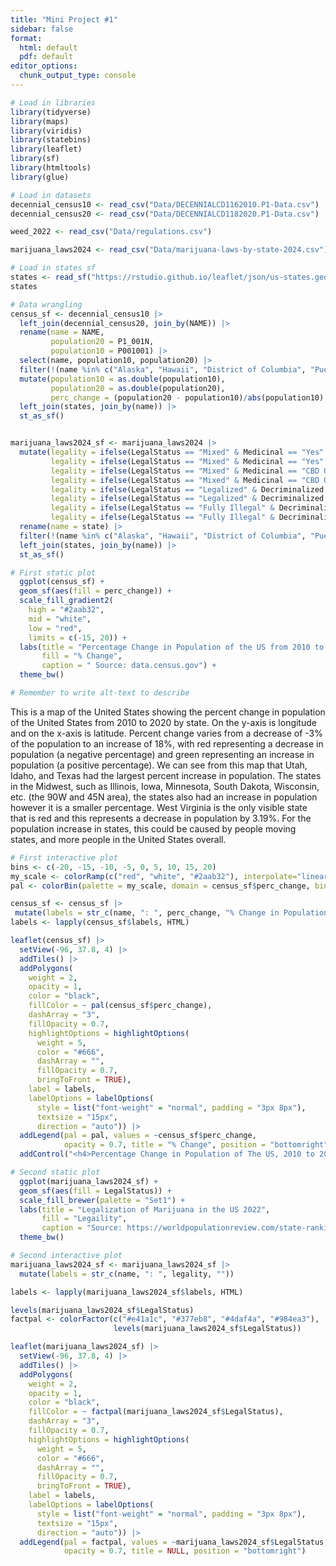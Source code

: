 ```yaml
---
title: "Mini Project #1"
sidebar: false
format:
  html: default
  pdf: default
editor_options: 
  chunk_output_type: console
---
```


```r
# Load in libraries
library(tidyverse)
library(maps)
library(viridis)
library(statebins)
library(leaflet)
library(sf)
library(htmltools)
library(glue)
```

```r
# Load in datasets
decennial_census10 <- read_csv("Data/DECENNIALCD1162010.P1-Data.csv")
decennial_census20 <- read_csv("Data/DECENNIALCD1182020.P1-Data.csv")

weed_2022 <- read_csv("Data/regulations.csv")

marijuana_laws2024 <- read_csv("Data/marijuana-laws-by-state-2024.csv")
```

```r
# Load in states sf
states <- read_sf("https://rstudio.github.io/leaflet/json/us-states.geojson")  #<2>
states
```

```r
# Data wrangling
census_sf <- decennial_census10 |>
  left_join(decennial_census20, join_by(NAME)) |>
  rename(name = NAME,
         population20 = P1_001N,
         population10 = P001001) |>
  select(name, population10, population20) |>
  filter(!(name %in% c("Alaska", "Hawaii", "District of Columbia", "Puerto Rico", "Label for GEO_ID"))) |>
  mutate(population10 = as.double(population10),
         population20 = as.double(population20),
         perc_change = (population20 - population10)/abs(population10) * 100) |>
  left_join(states, join_by(name)) |>
  st_as_sf()


marijuana_laws2024_sf <- marijuana_laws2024 |>
  mutate(legality = ifelse(LegalStatus == "Mixed" & Medicinal == "Yes" & Decriminalized == "No", "Medicinal, not decriminalized", LegalStatus),
         legality = ifelse(LegalStatus == "Mixed" & Medicinal == "Yes" & Decriminalized == "Yes", "Medicinal, and decriminalized", legality),
         legality = ifelse(LegalStatus == "Mixed" & Medicinal == "CBD Oil Only" & Decriminalized == "No", "CBD Oil Only, not decriminalized", legality),
         legality = ifelse(LegalStatus == "Mixed" & Medicinal == "CBD Oil Only" & Decriminalized == "Yes", "CBD Oil Only, and decriminalized", legality),
         legality = ifelse(LegalStatus == "Legalized" & Decriminalized == "Yes", "Legalized, and decriminalized", legality),
         legality = ifelse(LegalStatus == "Legalized" & Decriminalized == "No", "Legalized, not decriminalized", legality),
         legality = ifelse(LegalStatus == "Fully Illegal" & Decriminalized == "No", "Fully Illegal, not decriminalized", legality),
         legality = ifelse(LegalStatus == "Fully Illegal" & Decriminalized == "Yes", "Fully Illegal, and decriminalized", legality)) |>
  rename(name = state) |>
  filter(!(name %in% c("Alaska", "Hawaii", "District of Columbia", "Puerto Rico"))) |>
  left_join(states, join_by(name)) |>
  st_as_sf()
```

```r
# First static plot
  ggplot(census_sf) +
  geom_sf(aes(fill = perc_change)) +
  scale_fill_gradient2(
    high = "#2aab32", 
    mid = "white",
    low = "red",
    limits = c(-15, 20)) +
  labs(title = "Percentage Change in Population of the US from 2010 to 2020",
       fill = "% Change",
       caption = " Source: data.census.gov") +
  theme_bw()

# Remember to write alt-text to describe
```

This is a map of the United States showing the percent change in population of the United States from 2010 to 2020 by state. On the y-axis is longitude and on the x-axis is latitude. Percent change varies from a decrease of -3% of the population to an increase of 18%, with red representing a decrease in population (a negative percentage) and green representing an increase in population (a positive percentage). We can see from this map that Utah, Idaho, and Texas had the largest percent increase in population. The states in the Midwest, such as Illinois, Iowa, Minnesota, South Dakota, Wisconsin, etc. (the 90W and 45N area), the states also had an increase in population however it is a smaller percentage. West Virginia is the only visible state that is red and this represents a decrease in population by 3.19%. For the population increase in states, this could be caused by people moving states, and more people in the United States overall. 

```r
# First interactive plot
bins <- c(-20, -15, -10, -5, 0, 5, 10, 15, 20)
my_scale <- colorRamp(c("red", "white", "#2aab32"), interpolate="linear")
pal <- colorBin(palette = my_scale, domain = census_sf$perc_change, bins = bins)

census_sf <- census_sf |>
 mutate(labels = str_c(name, ": ", perc_change, "% Change in Population"))
labels <- lapply(census_sf$labels, HTML)

leaflet(census_sf) |>
  setView(-96, 37.8, 4) |>
  addTiles() |>
  addPolygons(
    weight = 2,
    opacity = 1,
    color = "black",
    fillColor = ~ pal(census_sf$perc_change),
    dashArray = "3",
    fillOpacity = 0.7,
    highlightOptions = highlightOptions(
      weight = 5,
      color = "#666",
      dashArray = "",
      fillOpacity = 0.7,
      bringToFront = TRUE),
    label = labels,
    labelOptions = labelOptions(
      style = list("font-weight" = "normal", padding = "3px 8px"),
      textsize = "15px",
      direction = "auto")) |>
  addLegend(pal = pal, values = ~census_sf$perc_change, 
            opacity = 0.7, title = "% Change", position = "bottomright") |>
  addControl("<h4>Percentage Change in Population of The US, 2010 to 2020</h4>", position = "topright", className = "map-title")

```

```r
# Second static plot
  ggplot(marijuana_laws2024_sf) +
  geom_sf(aes(fill = LegalStatus)) +
  scale_fill_brewer(palette = "Set1") +
  labs(title = "Legalization of Marijuana in the US 2022",
       fill = "Legaility",
       caption = "Source: https://worldpopulationreview.com/state-rankings/marijuana-laws-by-state") +
  theme_bw()
```

```r
# Second interactive plot
marijuana_laws2024_sf <- marijuana_laws2024_sf |>
  mutate(labels = str_c(name, ": ", legality, ""))

labels <- lapply(marijuana_laws2024_sf$labels, HTML)

levels(marijuana_laws2024_sf$LegalStatus)
factpal <- colorFactor(c("#e41a1c", "#377eb8", "#4daf4a", "#984ea3"),
                       levels(marijuana_laws2024_sf$LegalStatus))

leaflet(marijuana_laws2024_sf) |>
  setView(-96, 37.8, 4) |>
  addTiles() |>
  addPolygons(
    weight = 2,
    opacity = 1,
    color = "black",
    fillColor = ~ factpal(marijuana_laws2024_sf$LegalStatus),
    dashArray = "3",
    fillOpacity = 0.7,
    highlightOptions = highlightOptions(
      weight = 5,
      color = "#666",
      dashArray = "",
      fillOpacity = 0.7,
      bringToFront = TRUE),
    label = labels,
    labelOptions = labelOptions(
      style = list("font-weight" = "normal", padding = "3px 8px"),
      textsize = "15px",
      direction = "auto")) |>
  addLegend(pal = factpal, values = ~marijuana_laws2024_sf$LegalStatus, 
            opacity = 0.7, title = NULL, position = "bottomright")
```

